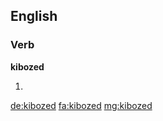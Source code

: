 ==English==

===Verb===
'''kibozed'''

# {{past of|kiboze}}

[[de:kibozed]]
[[fa:kibozed]]
[[mg:kibozed]]